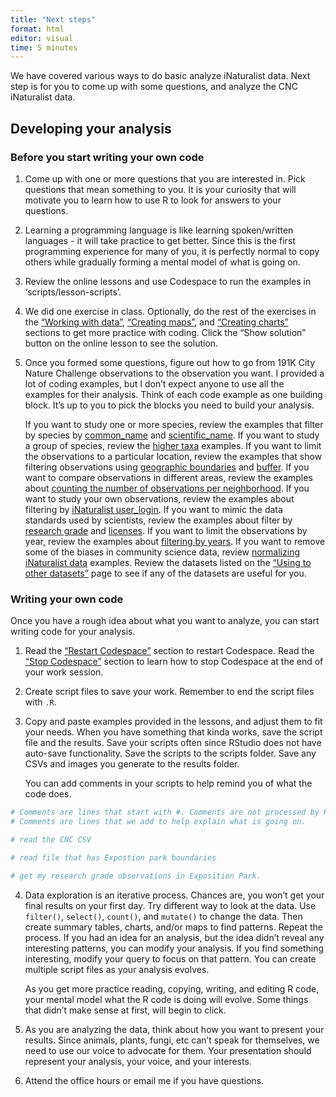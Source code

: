 ```yaml
---
title: "Next steps"
format: html
editor: visual
time: 5 minutes
---
```


We have covered various ways to do basic analyze iNaturalist data. Next step is for you to come up with some questions, and analyze the CNC iNaturalist data.

## Developing your analysis

### Before you start writing your own code

1.  Come up with one or more questions that you are interested in. Pick questions that mean something to you. It is your curiosity that will motivate you to learn how to use R to look for answers to your questions.

2.  Learning a programming language is like learning spoken/written languages - it will take practice to get better. Since this is the first programming experience for many of you, it is perfectly normal to copy others while gradually forming a mental model of what is going on.

3.  Review the online lessons and use Codespace to run the examples in 'scripts/lesson-scripts'.

4.  We did one exercise in class. Optionally, do the rest of the exercises in the ["Working with data"](working-with-data.qmd), ["Creating maps"](creating-maps.qmd), and ["Creating charts"](creating-charts.qmd) sections to get more practice with coding. Click the "Show solution" button on the online lesson to see the solution.

5.  Once you formed some questions, figure out how to go from 191K City Nature Challenge observations to the observation you want. I provided a lot of coding examples, but I don't expect anyone to use all the examples for their analysis. Think of each code example as one building block. It's up to you to pick the blocks you need to build your analysis.

    If you want to study one or more species, review the examples that filter by species by [common_name](working-with-data.qmd#select-observations-by-common_name) and [scientific_name](working-with-data.qmd#select-observations-by-scientific_name). If you want to study a group of species, review the [higher taxa](higher-taxa.qmd) examples. If you want to limit the observations to a particular location, review the examples that show filtering observations using [geographic boundaries](creating-maps.qmd#observations-in-a-specific-region) and [buffer](creating-maps.qmd#observations-near-a-specific-region). If you want to compare observations in different areas, review the examples about [counting the number of observations per neighborhood](creating-maps.qmd#compare-observations-by-regions). If you want to study your own observations, review the examples about filtering by [iNaturalist user_login](working-with-data.qmd#select-observations-by-user_login). If you want to mimic the data standards used by scientists, review the examples about filter by [research grade](working-with-data.qmd#select-observations-by-quality_grade) and [licenses](working-with-data.qmd#select-observations-by-multiple-license). If you want to limit the observations by year, review the examples about [filtering by years](working-with-data.qmd#select-observations-by-year). If you want to remove some of the biases in community science data, review [normalizing iNaturalist data](normalizing-inat.qmd) examples. Review the datasets listed on the ["Using to other datasets"](other-datasets.qmd) page to see if any of the datasets are useful for you.

### Writing your own code

Once you have a rough idea about what you want to analyze, you can start writing code for your analysis.

1.  Read the ["Restart Codespace"](https://wykhuh.github.io/after-inaturalist-r/lessons/setup.html#restart-codespace) section to restart Codespace. Read the ["Stop Codespace"](https://wykhuh.github.io/after-inaturalist-r/lessons/setup.html#stop-codespace) section to learn how to stop Codespace at the end of your work session.

2.  Create script files to save your work. Remember to end the script files with `.R`.

3.  Copy and paste examples provided in the lessons, and adjust them to fit your needs. When you have something that kinda works, save the script file and the results. Save your scripts often since RStudio does not have auto-save functionality. Save the scripts to the scripts folder. Save any CSVs and images you generate to the results folder.

    You can add comments in your scripts to help remind you of what the code does.

```r
# Comments are lines that start with #. Comments are not processed by R. 
# Comments are lines that we add to help explain what is going on.

# read the CNC CSV

# read file that has Expostion park boundaries

# get my research grade observations in Exposition Park.

```

4.  Data exploration is an iterative process. Chances are, you won't get your final results on your first day. Try different way to look at the data. Use `filter()`, `select()`, `count()`, and `mutate()` to change the data. Then create summary tables, charts, and/or maps to find patterns. Repeat the process. If you had an idea for an analysis, but the idea didn't reveal any interesting patterns, you can modify your analysis. If you find something interesting, modify your query to focus on that pattern. You can create multiple script files as your analysis evolves.

    As you get more practice reading, copying, writing, and editing R code, your mental model what the R code is doing will evolve. Some things that didn't make sense at first, will begin to click.

5.  As you are analyzing the data, think about how you want to present your results. Since animals, plants, fungi, etc can't speak for themselves, we need to use our voice to advocate for them. Your presentation should represent your analysis, your voice, and your interests.

6.  Attend the office hours or email me if you have questions.

